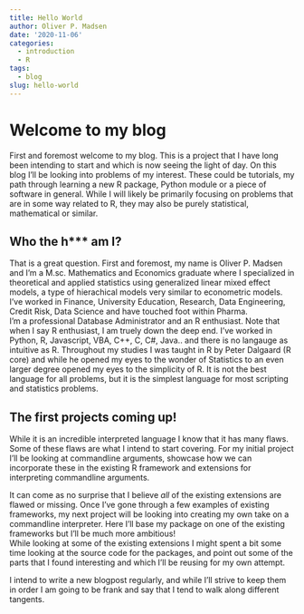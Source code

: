 ```yaml
---
title: Hello World
author: Oliver P. Madsen
date: '2020-11-06'
categories:
  - introduction
  - R
tags:
  - blog
slug: hello-world
---
```


# Welcome to my blog
First and foremost welcome to my blog. This is a project that I have long been 
intending to start and which is now seeing the light of day. On this blog I'll be looking into problems of my interest. These could be tutorials, my path through learning a new R package, Python module or a piece of software in general. While I will likely be primarily focusing on problems that are in some way related to R, they may also be purely statistical, mathematical or similar.

## Who the h*** am I?
That is a great question. First and foremost, my name is Oliver P. Madsen and I'm a M.sc. Mathematics and Economics graduate where I specialized in theoretical and applied statistics using generalized linear mixed effect models, a type of hierachical models very similar to econometric models. I've worked in Finance, University Education, Research, Data Engineering, Credit Risk, Data Science and have touched foot within Pharma.  
I'm a professional Database Administrator and an R enthusiast. Note that when I say R enthusiast, I am truely down the deep end. I've worked in Python, R, Javascript, VBA, C++, C, C#, Java.. and there is no langauge as intuitive as R. Throughout my studies I was taught in R by Peter Dalgaard (R core) and while he opened my eyes to the wonder of Statistics to an even larger degree opened my eyes to the simplicity of R. It is not the best language for all problems, but it is the simplest language for most scripting and statistics problems.

## The first projects coming up!
While it is an incredible interpreted language I know that it has many flaws. Some of these flaws are what I intend to start covering. For my initial project I'll be looking at commandline arguments, showcase how we can incorporate these in the existing R framework and extensions for interpreting commandline arguments.

It can come as no surprise that I believe *all* of the existing extensions are flawed or missing. Once I've gone through a few examples of existing frameworks, my next project will be looking into creating my own take on a commandline interpreter. Here I'll base my package on one of the existing frameworks but I'll be much more ambitious!  
While looking at some of the existing extensions I might spent a bit some time looking at the source code for the packages, and point out some of the parts that I found interesting and which I'll be reusing for my own attempt.

I intend to write a new blogpost regularly, and while I'll strive to keep them in order I am going to be frank and say that I tend to walk along different tangents. 


